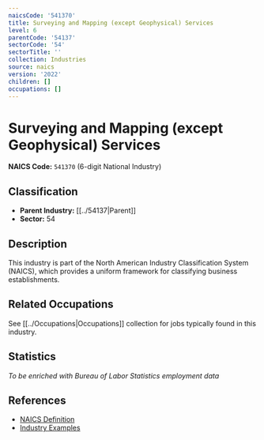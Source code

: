 ```yaml
---
naicsCode: '541370'
title: Surveying and Mapping (except Geophysical) Services
level: 6
parentCode: '54137'
sectorCode: '54'
sectorTitle: ''
collection: Industries
source: naics
version: '2022'
children: []
occupations: []
---
```

# Surveying and Mapping (except Geophysical) Services

**NAICS Code:** `541370` (6-digit National Industry)

## Classification

- **Parent Industry:** [[../54137|Parent]]
- **Sector:** 54

## Description

This industry is part of the North American Industry Classification System (NAICS), which provides a uniform framework for classifying business establishments.

## Related Occupations

See [[../Occupations|Occupations]] collection for jobs typically found in this industry.

## Statistics

*To be enriched with Bureau of Labor Statistics employment data*

## References

- [NAICS Definition](https://www.census.gov/naics/)
- [Industry Examples](https://www.census.gov/naics/2022NAICS/)
